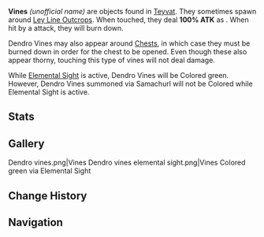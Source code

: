 {{Terminology Infobox
|image        = Dendro vines.png
|type         = Exploration
}}
'''Vines''' ''(unofficial name)'' are objects found in [[Teyvat]]. They sometimes spawn around [[Ley Line Outcrops]]. When touched, they deal '''100% ATK''' as {{Color|Dendro DMG}}. When hit by a {{Pyro}} attack, they will burn down.

Dendro Vines may also appear around [[Chests]], in which case they must be burned down in order for the chest to be opened. Even though these also appear thorny, touching this type of vines will not deal damage.

While [[Elemental Sight]] is active, Dendro Vines will be Colored green. However, Dendro Vines summoned via Samachurl will not be Colored {{Color|Dendro|green}} while Elemental Sight is active.

==Stats==
{{Enemy Stats
|resglobal  = 0%
|hide_hp    = 1
|hide_def   = 1
|hide_res   = 1
|atk_ratio  = 1
|hide_notes = 1
}}

==Gallery==
<gallery>
Dendro vines.png|Vines
Dendro vines elemental sight.png|Vines Colored green via Elemental Sight
</gallery>

==Change History==
{{Change History|1.0}}

==Navigation==
{{Exploration Navbox}}
